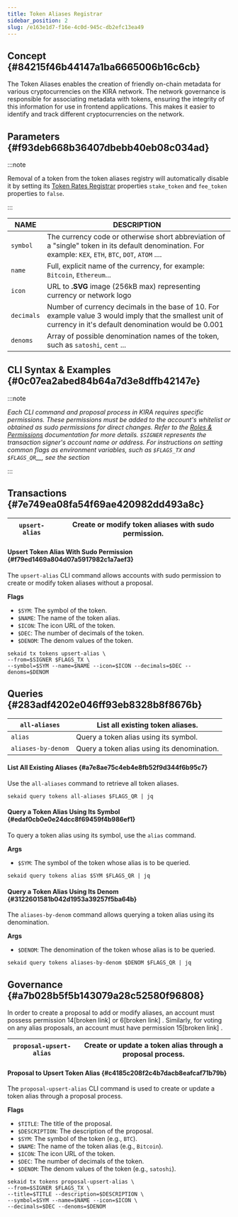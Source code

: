 ```yaml
---
title: Token Aliases Registrar
sidebar_position: 2
slug: /e163e1d7-f16e-4c0d-945c-db2efc13ea49
---
```





## Concept  {#84215f46b44147a1ba6665006b16c6cb}


The Token Aliases enables the creation of friendly on-chain metadata for various cryptocurrencies on the KIRA network. The network governance is responsible for associating metadata with tokens, ensuring the integrity of this information for use in frontend applications. This makes it easier to identify and track different cryptocurrencies on the network.


## Parameters {#f93deb668b36407dbebb40eb08c034ad}


:::note

Removal of a token from the token aliases registry will automatically disable it by setting its [Token Rates Registrar](/docs/f19a45b3-88c4-469c-8642-772b941a1b24) properties `stake_token` and `fee_token` properties to `false`. 

:::




| **NAME**   | **DESCRIPTION**                                                                                                                                               |
| ---------- | ------------------------------------------------------------------------------------------------------------------------------------------------------------- |
| `symbol`   | The currency code or otherwise short abbreviation of a "single" token in its default denomination. For example: `KEX`, `ETH`, `BTC`, `DOT`, `ATOM` ....       |
| `name`     | Full, explicit name of the currency, for example: `Bitcoin`, `Ethereum`...                                                                                    |
| `icon`     | URL to **.SVG** image (256kB max) representing currency or network logo                                                                                       |
| `decimals` | Number of currency decimals in the base of 10. For example value 3 would imply that the smallest unit of currency in it's default denomination would be 0.001 |
| `denoms`   | Array of possible denomination names of the token, such as `satoshi`, `cent` ...                                                                              |


## CLI Syntax & Examples {#0c07ea2abed84b64a7d3e8dffb42147e}


:::note

_Each CLI command and proposal process in KIRA requires specific permissions. These permissions must be added to the account's whitelist or obtained as sudo permissions for direct changes. Refer to the_ [_Roles & Permissions_](/docs/980ceb2f-9bc1-4133-aad0-bfb8a5c55536) _documentation for more details._ _`$SIGNER`_ _represents the transaction signer's account name or address. For instructions on setting common flags as environment variables, such as_ _`$FLAGS_TX`_ _and_ _`$FLAGS_QR`__, see the_  _section_

:::




<Tabs>
<TabItem value="transactions" label="Transactions">


## Transactions {#7e749ea08fa54f69ae420982dd493a8c}


| `upsert-alias` | Create or modify token aliases with sudo permission. |
| -------------- | ---------------------------------------------------- |


#### Upsert Token Alias With Sudo Permission {#f79ed1469a804d07a5917982c1a7aef3}


The `upsert-alias` CLI command allows accounts with sudo permission to create or modify token aliases without a proposal.


**Flags**

- `$SYM`: The symbol of the token.
- `$NAME`: The name of the token alias.
- `$ICON`: The icon URL of the token.
- `$DEC`: The number of decimals of the token.
- `$DENOM`: The denom values of the token.

```shell
sekaid tx tokens upsert-alias \
--from=$SIGNER $FLAGS_TX \
--symbol=$SYM --name=$NAME --icon=$ICON --decimals=$DEC --denoms=$DENOM
```



</TabItem>
<TabItem value="queries" label="Queries">


## Queries {#283adf4202e046ff93eb8328b8f8676b}


| `all-aliases`      | List all existing token aliases.            |
| ------------------ | ------------------------------------------- |
| `alias`            | Query a token alias using its symbol.       |
| `aliases-by-denom` | Query a token alias using its denomination. |


#### List All Existing Aliases {#a7e8ae75c4eb4e8fb52f9d344f6b95c7}


Use the `all-aliases` command to retrieve all token aliases.


```shell
sekaid query tokens all-aliases $FLAGS_QR | jq
```


#### Query a Token Alias Using Its Symbol {#edaf0cb0e0e24dcc8f69459f4b986ef1}


To query a token alias using its symbol, use the `alias` command.


**Args**

- `$SYM`: The symbol of the token whose alias is to be queried.

```shell
sekaid query tokens alias $SYM $FLAGS_QR | jq
```


#### Query a Token Alias Using Its Denom {#3122601581b042d1953a39257f5ba64b}


The `aliases-by-denom` command allows querying a token alias using its denomination.


**Args**

- `$DENOM`: The denomination of the token whose alias is to be queried.

```shell
sekaid query tokens aliases-by-denom $DENOM $FLAGS_QR | jq
```



</TabItem>
<TabItem value="governance" label="Governance">


## Governance {#a7b028b5f5b143079a28c52580f96808}


In order to create a proposal to add or modify aliases, an account must possess permission 14[broken link] or 6[broken link] . Similarly, for voting on any alias proposals, an account must have permission 15[broken link] .


| `proposal-upsert-alias` | Create or update a token alias through a proposal process. |
| ----------------------- | ---------------------------------------------------------- |


#### Proposal to Upsert Token Alias {#c4185c208f2c4b7dacb8eafcaf71b79b}


The `proposal-upsert-alias` CLI command is used to create or update a token alias through a proposal process.


**Flags**

- `$TITLE`: The title of the proposal.
- `$DESCRIPTION`: The description of the proposal.
- `$SYM`: The symbol of the token (e.g., `BTC`).
- `$NAME`: The name of the token alias (e.g., `Bitcoin`).
- `$ICON`: The icon URL of the token.
- `$DEC`: The number of decimals of the token.
- `$DENOM`: The denom values of the token (e.g., `satoshi`).

```shell
sekaid tx tokens proposal-upsert-alias \
--from=$SIGNER $FLAGS_TX \
--title=$TITLE --description=$DESCRIPTION \
--symbol=$SYM --name=$NAME --icon=$ICON \
--decimals=$DEC --denoms=$DENOM
```



</TabItem></Tabs>

